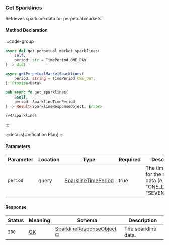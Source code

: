 ### Get Sparklines

Retrieves sparkline data for perpetual markets.

#### Method Declaration

:::code-group

```python [Python]
async def get_perpetual_market_sparklines(
    self,
    period: str = TimePeriod.ONE_DAY
) -> dict
```

```typescript [TypeScript]
async getPerpetualMarketSparklines(
    period: string = TimePeriod.ONE_DAY,
): Promise<Data>
```

```rust [Rust]
pub async fn get_sparklines(
    &self,
    period: SparklineTimePeriod,
) -> Result<SparklineResponseObject, Error>
```

```url [API]
/v4/sparklines
```

:::

:::details[Unification Plan]
:::

#### Parameters

| Parameter           | Location | Type                  | Required | Description                                                             |
| ------------------- | -------- | --------------------- | -------- | ----------------------------------------------------------------------- |
| `period`            | query    | [SparklineTimePeriod] | true     | The time period for the sparkline data (e.g., "ONE_DAY", "SEVEN_DAYS"). |

#### Response

| Status | Meaning     | Schema                      | Description         |
| ------ | ----------- | --------------------------- | ------------------- |
| `200`  | [OK]        | [SparklineResponseObject] ⛁ | The sparkline data. |

[OK]: /types/ok
[SparklineTimePeriod]: /types/sparkline_time_period
[SparklineResponseObject]: /types/sparkline_response_object
